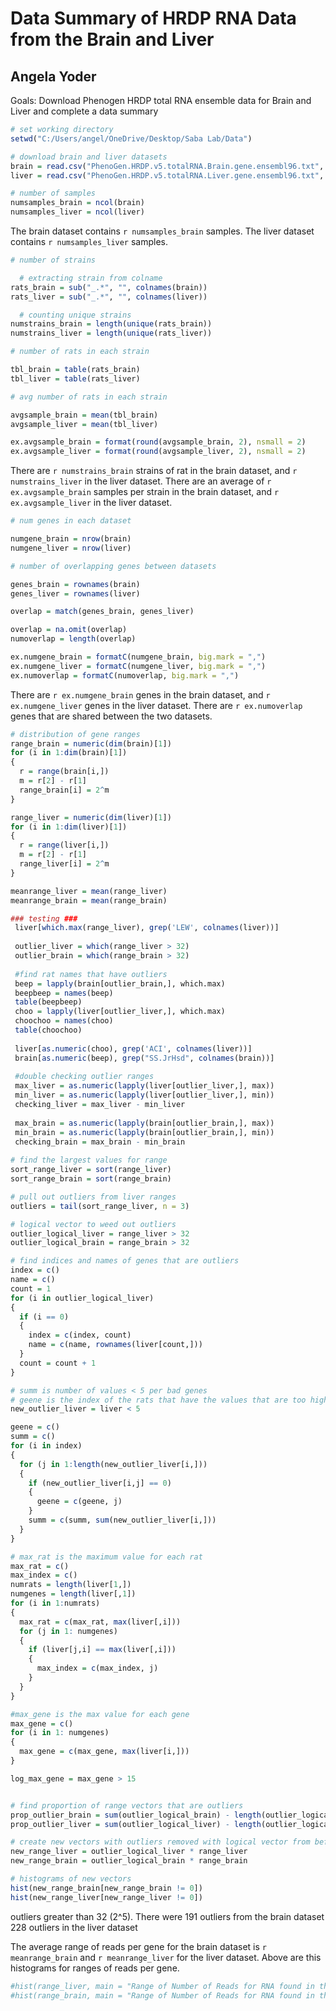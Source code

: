 # Data Summary of HRDP RNA Data from the Brain and Liver
## Angela Yoder

Goals: Download Phenogen HRDP total RNA ensemble data for Brain and Liver and complete a data summary


```r
# set working directory
setwd("C:/Users/angel/OneDrive/Desktop/Saba Lab/Data")

# download brain and liver datasets
brain = read.csv("PhenoGen.HRDP.v5.totalRNA.Brain.gene.ensembl96.txt", header = T, sep = "\t")
liver = read.csv("PhenoGen.HRDP.v5.totalRNA.Liver.gene.ensembl96.txt", header = T, sep = "\t")

# number of samples
numsamples_brain = ncol(brain)
numsamples_liver = ncol(liver)
```

The brain dataset contains `r numsamples_brain` samples. The liver dataset contains `r numsamples_liver` samples.

```r

# number of strains

  # extracting strain from colname
rats_brain = sub("_.*", "", colnames(brain))
rats_liver = sub("_.*", "", colnames(liver))

  # counting unique strains
numstrains_brain = length(unique(rats_brain))
numstrains_liver = length(unique(rats_liver))

# number of rats in each strain

tbl_brain = table(rats_brain)
tbl_liver = table(rats_liver)

# avg number of rats in each strain

avgsample_brain = mean(tbl_brain)
avgsample_liver = mean(tbl_liver)

ex.avgsample_brain = format(round(avgsample_brain, 2), nsmall = 2)
ex.avgsample_liver = format(round(avgsample_liver, 2), nsmall = 2)

```

There are `r numstrains_brain` strains of rat in the brain dataset, and `r numstrains_liver` in the liver dataset.
There are an average of `r ex.avgsample_brain` samples per strain in the brain dataset, and `r ex.avgsample_liver` in the liver dataset.

```r

# num genes in each dataset

numgene_brain = nrow(brain)
numgene_liver = nrow(liver)

# number of overlapping genes between datasets

genes_brain = rownames(brain)
genes_liver = rownames(liver)

overlap = match(genes_brain, genes_liver)

overlap = na.omit(overlap)
numoverlap = length(overlap)

ex.numgene_brain = formatC(numgene_brain, big.mark = ",")
ex.numgene_liver = formatC(numgene_liver, big.mark = ",")
ex.numoverlap = formatC(numoverlap, big.mark = ",")

```

There are `r ex.numgene_brain` genes in the brain dataset, and `r ex.numgene_liver` genes in the liver dataset.
There are `r ex.numoverlap` genes that are shared between the two datasets. 

```r

# distribution of gene ranges
range_brain = numeric(dim(brain)[1])
for (i in 1:dim(brain)[1])
{
  r = range(brain[i,])
  m = r[2] - r[1]
  range_brain[i] = 2^m
}

range_liver = numeric(dim(liver)[1])
for (i in 1:dim(liver)[1])
{
  r = range(liver[i,])
  m = r[2] - r[1]
  range_liver[i] = 2^m
}

meanrange_liver = mean(range_liver)
meanrange_brain = mean(range_brain)

### testing ###
 liver[which.max(range_liver), grep('LEW', colnames(liver))]
 
 outlier_liver = which(range_liver > 32)
 outlier_brain = which(range_brain > 32)
 
 #find rat names that have outliers
 beep = lapply(brain[outlier_brain,], which.max)
 beepbeep = names(beep)
 table(beepbeep)
 choo = lapply(liver[outlier_liver,], which.max)
 choochoo = names(choo)
 table(choochoo)
 
 liver[as.numeric(choo), grep('ACI', colnames(liver))]
 brain[as.numeric(beep), grep("SS.JrHsd", colnames(brain))]
 
 #double checking outlier ranges
 max_liver = as.numeric(lapply(liver[outlier_liver,], max))
 min_liver = as.numeric(lapply(liver[outlier_liver,], min))
 checking_liver = max_liver - min_liver
 
 max_brain = as.numeric(lapply(brain[outlier_brain,], max))
 min_brain = as.numeric(lapply(brain[outlier_brain,], min))
 checking_brain = max_brain - min_brain
 
# find the largest values for range
sort_range_liver = sort(range_liver)
sort_range_brain = sort(range_brain)

# pull out outliers from liver ranges
outliers = tail(sort_range_liver, n = 3)

# logical vector to weed out outliers
outlier_logical_liver = range_liver > 32
outlier_logical_brain = range_brain > 32

# find indices and names of genes that are outliers
index = c()
name = c()
count = 1
for (i in outlier_logical_liver)
{
  if (i == 0)
  {
    index = c(index, count)
    name = c(name, rownames(liver[count,]))
  }
  count = count + 1
}

# summ is number of values < 5 per bad genes
# geene is the index of the rats that have the values that are too high
new_outlier_liver = liver < 5

geene = c()
summ = c()
for (i in index)
{
  for (j in 1:length(new_outlier_liver[i,]))
  {
    if (new_outlier_liver[i,j] == 0)
    {
      geene = c(geene, j)
    }
    summ = c(summ, sum(new_outlier_liver[i,]))
  }
}

# max_rat is the maximum value for each rat
max_rat = c()
max_index = c()
numrats = length(liver[1,])
numgenes = length(liver[,1])
for (i in 1:numrats)
{
  max_rat = c(max_rat, max(liver[,i]))
  for (j in 1: numgenes)
  {
    if (liver[j,i] == max(liver[,i]))
    {
      max_index = c(max_index, j)
    }
  }
}

#max_gene is the max value for each gene
max_gene = c()
for (i in 1: numgenes)
{
  max_gene = c(max_gene, max(liver[i,]))
}

log_max_gene = max_gene > 15


# find proportion of range vectors that are outliers
prop_outlier_brain = sum(outlier_logical_brain) - length(outlier_logical_brain)
prop_outlier_liver = sum(outlier_logical_liver) - length(outlier_logical_liver)

# create new vectors with outliers removed with logical vector from before
new_range_liver = outlier_logical_liver * range_liver
new_range_brain = outlier_logical_brain * range_brain

# histograms of new vectors
hist(new_range_brain[new_range_brain != 0])
hist(new_range_liver[new_range_liver != 0])
```
outliers greater than 32 (2^5). There were 191 outliers from the brain dataset 228 outliers in the liver dataset


The average range of reads per gene for the brain dataset is `r meanrange_brain` and `r meanrange_liver` for the liver dataset. Above are this histograms for ranges of reads per gene.

```r

#hist(range_liver, main = "Range of Number of Reads for RNA found in the Liver", xlab = "Number of Reads")
#hist(range_brain, main = "Range of Number of Reads for RNA found in the Brain", xlab = "Number of Reads")

```
